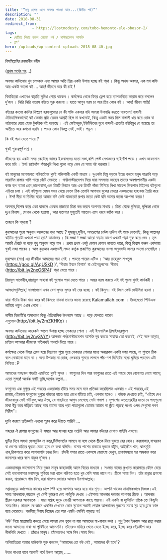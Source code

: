 ```yaml
---
title: '“তবু হেমন্ত এলে অবসর পাওয়া যাবে...(দ্বিতীয় পর্ব)”'
description: ""
date: 2018-08-31
redirect_from: 
            - https://lostmodesty.com/tobo-hemonto-ele-obosor-2/
tags: 
  - ঝেটিয়ে বিদায় করুন বেয়াড়া পর্ন / মাস্টারবেশন আসক্তি
  - ব্লগ"
hero: /uploads/wp-content-uploads-2018-08-40.jpg
---
```

বিসমিল্লাহির রহমানীর রহীম

([প্রথম পর্বের পর](https://goo.gl/oPq7zw)...)

অবসর কাটানোর খুব চমৎকার এবং আমার অতি প্রিয় একটা উপায় হচ্ছে বই পড়া । কিছু অখন্ড অবসর, এক মগ কফি আর একটা ভালো বই ... আহ! জীবনে আর কী চাই !

বিবাহিতরা এখানেও বাড়তি সুবিধা পেয়ে থাকেন । কর্মক্ষেত্র থেকে ফিরে ফ্রেশ হয়ে ব্যালকনিতে আরাম করে বসলেন দু’জন । ঝিরি ঝিরি বাতাস বইতে শুরু করলো । হাতে আগুন গরম চা আর প্রিয় কোন বই । আহ! জীবন শান্তি!

বইয়ের কালো কালির নিষ্প্রাণ হরফগুলোর যে কী শক্তি একবার যদি আমরা উপলব্ধি করতে পারতাম! বাঙ্গালী ঐতিহাসিকভাবেই বই কেনার প্রতি তেমন আগ্রহী ছিল না কখনোই, কিন্তু একটা সময় ছিল বাঙ্গালী ধার করে হোক বা পাঠাগারে যেয়ে হোক টুকটাক বই পড়েছে । এই ফেইসবুক,ইউটিউবের যুগে বাঙ্গালী এতোটা বইবিমুখ যে হয়েছে তা অতীতে আর কখনো হয়নি । পড়ার কোন বিকল্প নেই ,ভাই। পড়ুন ।

কি বই পড়া যেতে পারে ?

খুবই গুরুত্বপূর্ণ প্রশ্ন ।

জীবনের বড় একটা সময় কেটেছে জাফর ইকবালদের মতো সস্তা,কপি পেস্ট লেখকদের ছাইপাঁশ পড়ে । এখন আফসোস করে মরি । ইশ! ছাইপাঁশ গাঁজাখুরি লিখা গুলো পড়ে কেন যে সময় নষ্ট করলাম !

বই মানুষের মনোজগত পরিবর্তনের খুবই শক্তিশালী একটি মাধ্যম । দুএকটা হিমু পড়লে ইচ্ছে করবে হলুদ পাঞ্জাবি পড়ে সারাদিন রাস্তায় খালি পায়ে হেঁটে বেড়াতে । পর্ন/মাস্টারবেশন নিয়ে যারা সমস্যায় আছেন তাদের অবশ্যপালনীয় একটা কাজ হল ন্যাকা প্রেম,ভালোবাসা,এক চিমটি বিজ্ঞান আর এক চিমটি গাঁজা মিশিয়ে লিখা সায়েন্স ফিকশান টাইপের বইগুলো এড়িয়ে চলা । এই বইগুলো যেমন সময় খেয়ে ফেলে ঠিক তেমনি আপনার বুকের ভেতর একধরনের হাহাকার তৈরি করে । ঈশ! নীরা বা তিথির মতো আমার যদি কেউ থাকতো! রূপার মতো কেউ যদি আমার জন্যে অপেক্ষা করত !

অবসরে,বিশেষ করে একা থাকলে এরকম হাজারো চিন্তা ভর করবে আপনার মাথায় । চিন্তা থেকে দুশ্চিন্তা, দুশ্চিন্তা থেকে দুঃখ বিলাস , সেখান থেকে হতাশা , আর হতাশার মুহূর্তেই শয়তান এসে ধরবে ক্যাঁক করে ।

তাহলে কি পড়বো ?

কুরআনের পুরো অনুবাদ কয়জনের পড়া আছে ? হুমায়ূন,সুনীল, সমরেশের ঢাউস ঢাউস বই পড়ে ফেলেছি, কিন্তু আল্লাহ্‌র বইটার পুরোটা এখনো পড়া হয়নি আমাদের । কি লজ্জা ! লজ্জা আরো বাড়ার আগে এখনই পড়া শুরু করে দেন । মূল আরবি টেক্সট না পড়ে শুধু অনুবাদ পড়ে যান । প্রথম প্রথম একটু কেমন কেমন লাগতে পারে, কিন্তু বিশ্বাস করুন একসময় খুবই মজা পাবেন । আল কুরআন একাডেমী,লন্ডন কর্তৃক প্রকাশিত কুরআনের বাংলা অনুবাদটা আমার ভালো লেগেছিল ।

মুহাম্মাদ (সাঃ) এর জীবনীও আমাদের পড়া নেই । পড়তে পারেন এটিও । ‘আর রাহেকুল মাখতুম (<https://goo.gl/AqUSkD> )’, ‘সীরাহ ইবনে হিশাম' বা রেইনড্রপসের ‘সীরাহ (<http://bit.ly/2nxO6P4>)’ পড়া যেতে পারে ।

রিয়াদুস সালেহীন,হায়াতুস সাহাবা বই গুলোও পড়া যেতে পারে । অন্তর নরম করতে এই বই গুলো খুবই কার্যকরী ।

আলহামদুলিল্লাহ্‌! বাংলাদেশে এখন বেশ সুন্দর সুন্দর বই বের হচ্ছে । বই কিনুন। বই কিনে কেউ দেউলিয়া হয়না ।

যারা গাঁটের টাকা খরচ করে বই কিনতে চাননা তাদের জন্যে রয়েছে Kalamullah.com । ইচ্ছেমতো পিডিএফ নামিয়ে পড়ুন এখান থেকে ।

নাসীম হিজাযী’র অসাধারণ কিছু ঐতিহাসিক উপন্যাস আছে । পড়ে ফেলতে পারেন এগুলোও(<http://bit.ly/2mZKHKq>) ।

অবসর কাটানোর আরেকটা ভালো উপায় হচ্ছে লেকচার শোনা । এই ইসলামিক রিমাইন্ডারগুলো (<http://bit.ly/2ny3VrY>) আপনার পর্ন/মাস্টারবেশন আসক্তি দূর করতে সাহায্য তো করবেই, সেই সঙ্গে আল্লাহ্‌ চাইলে আপনার জীবনের গতিপথই পালটে দিতে পারে ।

কর্মক্ষেত্র থেকে ফিরে ফ্রেশ হয়ে বিছানায় শুয়ে শুয়ে লেকচার শোনার মধ্যে অন্যরকম একটা মজা আছে, না শুনলে ঠিক বলে বোঝানো যাবে না । অন্য উপকার না হোক, লেকচার শুনতে লাগলে পাঁচ-দশ মিনিটের মধ্যে ঘুমিয়ে পড়বেন এটা নিশ্চিত :P

আমাদের মফঃস্বল শহরটা এমনিতে খুবই সুন্দর । ফাগুনের দিন আর ফাগুনের রাতে এই শহরে যেন বেহেশত নেমে আসে; এতো সুন্দর! অর্ধেক নগরী তুমি,অর্ধেক কল্পনা...

ফাগুনের এক দুপুরে এই শহরের একরাস্তায় হাঁটার সময় মনে মনে প্রতিজ্ঞা করেছিলাম একবার - এই শহরের,এই রাস্তায়,এইরকম ফাগুনের দুপুরে বউয়ের হাতে হাত রেখে হাঁটতে চাই, একবার হলেও । বউকে দেখাতে চাই, “এইযে দেখ জীবনবাবুর সেই ভাঁটফুল,আর ঐযে, যে গাছটাতে আগুন লেগেছে সেটা পলাশ । দুপাশের অতন্দ্রপ্রহরীর মতো যে গাছগুলো মাথা উঁচু করে দাঁড়িয়ে আছে আর তাদের ঝরে পড়া পাতাগুলো তোমার আমার গা ছুঁয়ে পড়ছে পথের ওপর সেগুলো গগণ শিরীষ”।

দুটো কারণে প্রতিজ্ঞাটা এখনো পূরন করে উঠতে পারিনি ...

শহরের ঐ রাস্তায় ফাগুনের ঐ সময়ে আর যাওয়া হয়ে ওঠেনি আর আমার বউয়ের দেখাও পাইনি এখনো।

ছুটির দিনে অযথা ফেসবুকিং না করে,টিভিসেটের সামনে না বসে থেকে স্ত্রীকে নিয়ে ঘুরতে বের হোন। কক্সবাজার,বান্দরবন বা দেশের বাহিরে ঘুরতে যেতে হবে সে কথা বলিনি। বাসার পাশের রাস্তাতে দুজনে হাঁটুন, আইস্ক্রীম খান, ঝালমুড়ি খান,রিকশাতে করে আশপাশটা চক্কর দিন। চাঁদনী পসার রাতে একসঙ্গে জ্যোৎস্না দেখুন, শ্রাবণসন্ধ্যায় ঘর অন্ধকার করে জানালার ধারে বসে থাকুন দু’জন ।

একমহাসমুদ্র ভালোবাসা নিয়ে দুজন মানুষ কাছাকাছি আসে বিয়ের মাধ্যমে । সংসার নামের কুখ্যাত কারাগারে ফেঁসে যেয়ে সেই ভালোবাসার মহাসমুদ্র শুকিয়ে মরা খালে পরিণত হতে খুব বেশি সময় লাগে না। স্ত্রীকে সময় দিন। তাঁর রান্নার প্রশংসা করুন, প্রয়োজনে পাম দিন, মরা খালেও জোয়ার আসবে ইনশাআল্লাহ্‌।

সপ্তাহজুড়ে কর্মক্ষেত্রে কাজের চাপে পিষ্ট হয়ে আপনার অন্তর হয়ে যায় শূন্য। আপনি থাকেন মানসিকভাবে বিধ্বস্ত।এই সময় আপনাকে,শয়তান খুব বেশী কুমন্ত্রণা দেয় পর্নমুভি দেখার ।এইসময় আপনার দরকার আপনার স্ত্রীকে । আপনার স্ত্রীরও দরকার আপনাকে । সারা সপ্তাহ জুড়ে বেচারী আপনাকে কাছে পায়না। এই একটা বা দুটোদিন তাঁকে তো কিছুটা সময় দিন। নাহলে কে জানে একদিন দেখবেন কোন সুযোগ সন্ধানী শেয়াল আপনাদের দুজনের মাঝে সূচ হয়ে ঢুকে ফাল হয়ে বেরোবে। পরকীয়া,বিবাহ বিচ্ছেদ তো আর এমনি এমনিই বাড়ছে না!

‘বউ’ নিয়ে মাতামাতি করতে যেয়ে আমরা যেন ভুলে না যায় আমাদের মা-বাবার কথা । শুধু টাকা ইনকাম আর রান্না করার জন্যে আমাদের বাবা-মা পৃথিবীতে আসেননি। তাঁদেরও বাহিরে খেতে যেতে ইচ্ছে করে, ইচ্ছে করে ছেঁড়াদ্বীপ আর নীলগিরি দেখতে । তাঁরাও মানুষ। তাঁদেরকেও সঙ্গে নিন।সময় দিন।

অবিবাহিতরা আবার হাউকাউ শুরু করবেন,“আমাদের তো বউ নেই , আমাদের কী হবে”?

উত্তর পাওয়া যাবে আগামী পর্বে ইনশা আল্লাহ্‌ ......
